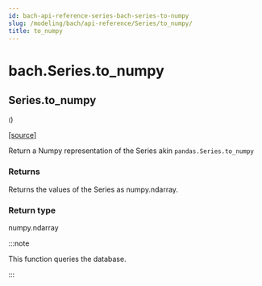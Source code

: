 ```yaml
---
id: bach-api-reference-series-bach-series-to-numpy
slug: /modeling/bach/api-reference/Series/to_numpy/
title: to_numpy
---
```


# bach.Series.to_numpy

<div className="method">

## <span className="additional-name">Series.</span><span className="name">to_numpy</span>

<small className="parameter-list">(</small>)


&#8203;<span className="view-source">[[source]](https://github.com/objectiv/objectiv-analytics/blob/main/bach/bach/series/series.py)</span>

<div className="content">

Return a Numpy representation of the Series akin `pandas.Series.to_numpy`


### Returns

Returns the values of the Series as numpy.ndarray.



### Return type

numpy.ndarray


:::note

This function queries the database.


:::


</div>


</div>
